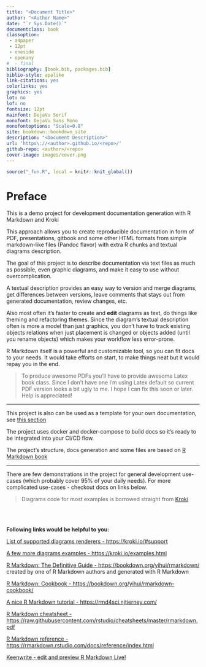 ```yaml
---
title: "<Document Title>"
author: "<Author Name>"
date: "`r Sys.Date()`"
documentclass: book
classoption:
 - a4paper
 - 12pt
 - oneside
 - openany
#  - final
bibliography: [book.bib, packages.bib]
biblio-style: apalike
link-citations: yes
colorlinks: yes
graphics: yes
lot: no
lof: no
fontsize: 12pt
mainfont: DejaVu Serif
monofont: DejaVu Sans Mono
monofontoptions: "Scale=0.8"
site: bookdown::bookdown_site
description: "<Document Description>"
url: 'https\://<author>.github.io/<repo>/'
github-repo: <author>/<repo>
cover-image: images/cover.png
---
```


```r
source("_fun.R", local = knitr::knit_global())
```

# Preface {-}

This is a demo project for development documentation generation with R Markdown and Kroki

This approach allows you to create reproducible documentation in form of PDF, presentations, gitbook
and some other HTML formats from simple markdown-like files (Pandoc flavor) with extra R chunks and textual diagrams description.

The goal of this project is to describe documentation via text files as much as possible, even graphic diagrams,
and make it easy to use without overcomplication.

A textual description provides an easy way to version and merge diagrams, get differences between versions, leave comments that
stays out from generated documentation, review changes, etc.

Also most often it's faster to create and **edit** diagrams as text, do things like theming and refactoring themes.
Since the diagram's textual description often is more a model than just graphics, you don't have to track existing objects
relations when just placement is changed or objects added (until you rename objects) which makes your workflow less error-prone.

R Markdown itself is a powerful and customizable tool, so you can fit docs to your needs. It would take efforts on start,
to make things neat but it would repay you in the end.

> To produce awesome PDFs you'll have to provide awesome Latex book class.
> Since I don't have one I'm using Latex default so current PDF version looks a bit ugly to me.
> I hope I can fix this soon or later. Help is appreciated!

---

This project is also can be used as a template for your own documentation, see [this section](#as_template)

The project uses docker and docker-compose to build docs so it's ready to be integrated into your CI/CD flow.

The project's structure, docs generation and some files are based on [R Markdown book](https://github.com/rstudio/rmarkdown-book)

---

There are few demonstrations in the project for general development use-cases (which probably cover 95% of your daily needs).
For more complicated use-cases - checkout docs on links below.

> Diagrams code for most examples is borrowed straight from [Kroki](https://kroki.io/examples.html)

\
\

**Following links would be helpful to you:**

[List of supported diagrams renderers - https://kroki.io/#support](https://kroki.io/#support)

[A few more diagrams examples - https://kroki.io/examples.html](https://kroki.io/examples.html)

[R Markdown: The Definitive Guide - https://bookdown.org/yihui/rmarkdown/](https://bookdown.org/yihui/rmarkdown/)\
created by one of R Markdown authors and generated with R Markdown

[R Markdown: Cookbook - https://bookdown.org/yihui/rmarkdown-cookbook/](https://bookdown.org/yihui/rmarkdown-cookbook/)

[A nice R Markdown tutorial - https://rmd4sci.njtierney.com/](https://rmd4sci.njtierney.com/)

[R Markdown cheatsheet - https://raw.githubusercontent.com/rstudio/cheatsheets/master/rmarkdown.pdf](https://raw.githubusercontent.com/rstudio/cheatsheets/master/rmarkdown.pdf)

[R Markdown reference - https://rmarkdown.rstudio.com/docs/reference/index.html](https://rmarkdown.rstudio.com/docs/reference/index.html)

[Keenwrite - edit and preview R Markdown Live!](https://github.com/DaveJarvis/keenwrite)
